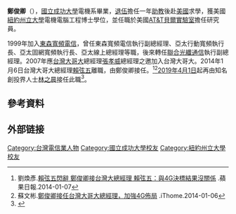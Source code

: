 {{Infobox_officeholder
| name =  鄭俊卿
| image name =
| width = 
| now = 台灣大哥大總經理
| period = 
| sex = 男 
| nationality = {{ROC}}
| Native place = 
| date of birth = {{birth year and age|1954}}
| date of death =  
| spouse =
| relatives =
| children  =
| place of birth = {{TWN}}
| educate = 
* 國立成功大學電機系
* 美國紐約州立大學電機碩士及博士
| past = 
* 東森寬頻電信執行副總經理
* 美國AT&T貝爾實驗室大中華區技術支援經理
* 聯合光纖通信執行副總經理
* 亞太行動寬頻執行長
* 亞太固網寬頻執行長
* 亞太線上總經理
* 台灣大哥大技術長
* 台固媒體總經理
* 優視傳播（[[MOMO親子台|MOMO親子台]]）董事長
* [[凱擘|凱擘]]董事長兼執行長
* 台灣大哥大總經理
}}
'''鄭俊卿'''（{{bd|1954年|catIdx=}}），[[國立成功大學|國立成功大學]]電機系畢業，[[退伍|退伍]]擔任一年[[助教|助教]]後赴[[美國|美國]]求學，獲美國[[紐約州立大學|紐約州立大學]]電機電腦工程博士學位，並任職於美國[[AT&T|AT&T]][[貝爾實驗室|貝爾實驗室]]擔任研究員。

1999年加入[[東森寬頻電信|東森寬頻電信]]，曾任東森寬頻電信執行副總經理、亞太行動寬頻執行長、亞太固網寬頻執行長、亞太線上總經理等職，後來轉任[[聯合光纖通信|聯合光纖通信]]執行副總經理。2007年應[[台灣大哥大|台灣大哥大]]總經理[[張孝威|張孝威]]總經理之邀加入台灣大哥大。2014年1月6日台灣大哥大總經理[[賴弦五|賴弦五]]離職，由鄭俊卿接任。<ref>劉煥彥.[http://www.appledaily.com.tw/appledaily/article/finance/20140107/35560559 賴弦五閃辭 鄭俊卿接台灣大總經理 賴弦五：與4G決標結果沒關係] {{Wayback|url=http://www.appledaily.com.tw/appledaily/article/finance/20140107/35560559 |date=20140606203431 }}.蘋果日報.2014-01-07</ref><ref>蘇文彬.[http://www.ithome.com.tw/node/84631#.UwmJvfmSzao 鄭俊卿接任台灣大哥大總經理，加強4G佈局] {{Wayback|url=http://www.ithome.com.tw/node/84631#.UwmJvfmSzao |date=20140301153109 }}.iThome.2014-01-06</ref>[[2019年|2019年]][[4月1日|4月1日]]起再由知名創投界人士[[林之晨|林之晨]]接任此職<ref>{{Cite web |url=https://ithome.com.tw/news/128584 |title=林之晨4月起接掌台灣大哥大新總座一職 |accessdate=2019-01-31 |archive-date=2019-01-31 |archive-url=https://web.archive.org/web/20190131222920/https://www.ithome.com.tw/news/128584 |dead-url=no }}</ref>。

==參考資料==
{{reflist}}

==外部链接==
{{DEFAULTSORT:Cheng}}
[[Category:台灣電信業人物|Category:台灣電信業人物]]
[[Category:國立成功大學校友|Category:國立成功大學校友]]
[[Category:紐約州立大學校友|Category:紐約州立大學校友]]